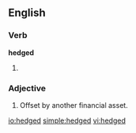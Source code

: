 ==English==

===Verb===
'''hedged'''

# {{past of|[[hedge]]}}

===Adjective===
{{en-adj}}

# {{finance}} Offset by another financial asset.

[[io:hedged]]
[[simple:hedged]]
[[vi:hedged]]